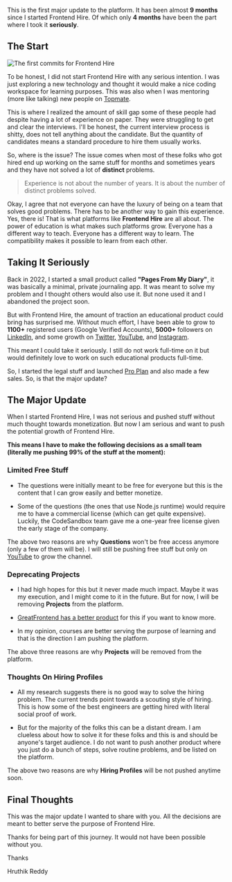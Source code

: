 This is the first major update to the platform. It has been almost **9 months** since I started Frontend Hire. Of which only **4 months** have been the part where I took it **seriously**.

## The Start

![The first commits for Frontend Hire](./from-poc.webp)

To be honest, I did not start Frontend Hire with any serious intention. I was just exploring a new technology and thought it would make a nice coding workspace for learning purposes. This was also when I was mentoring (more like talking) new people on [Topmate](https://topmate.io/iamyhr).

This is where I realized the amount of skill gap some of these people had despite having a lot of experience on paper. They were struggling to get and clear the interviews. I'll be honest, the current interview process is shitty, does not tell anything about the candidate. But the quantity of candidates means a standard procedure to hire them usually works.

So, where is the issue? The issue comes when most of these folks who got hired end up working on the same stuff for months and sometimes years and they have not solved a lot of **distinct** problems.

> Experience is not about the number of years. It is about the number of distinct problems solved.

Okay, I agree that not everyone can have the luxury of being on a team that solves good problems. There has to be another way to gain this experience. Yes, there is! That is what platforms like **Frontend Hire** are all about. The power of education is what makes such platforms grow. Everyone has a different way to teach. Everyone has a different way to learn. The compatibility makes it possible to learn from each other.

## Taking It Seriously

Back in 2022, I started a small product called **"Pages From My Diary"**, it was basically a minimal, private journaling app. It was meant to solve my problem and I thought others would also use it. But none used it and I abandoned the project soon.

But with Frontend Hire, the amount of traction an educational product could bring has surprised me. Without much effort, I have been able to grow to **1100+** registered users (Google Verified Accounts), **5000+** followers on [LinkedIn](https://www.linkedin.com/company/frontend-hire/), and some growth on [Twitter](https://twitter.com/frontendhire), [YouTube](https://www.youtube.com/@FrontendHire), and [Instagram](https://www.instagram.com/frontendhire/).

This meant I could take it seriously. I still do not work full-time on it but would definitely love to work on such educational products full-time.

So, I started the legal stuff and launched [Pro Plan](https://www.frontendhire.com/pricing) and also made a few sales. So, is that the major update?

## The Major Update

When I started Frontend Hire, I was not serious and pushed stuff without much thought towards monetization. But now I am serious and want to push the potential growth of Frontend Hire. 

**This means I have to make the following decisions as a small team (literally me pushing 99% of the stuff at the moment):**

### Limited Free Stuff

- The questions were initially meant to be free for everyone but this is the content that I can grow easily and better monetize.

- Some of the questions (the ones that use Node.js runtime) would require me to have a commercial license (which can get quite expensive). Luckily, the CodeSandbox team gave me a one-year free license given the early stage of the company.

The above two reasons are why **Questions** won't be free access anymore (only a few of them will be). I will still be pushing free stuff but only on [YouTube](https://www.youtube.com/@FrontendHire) to grow the channel.

### Deprecating Projects

- I had high hopes for this but it never made much impact. Maybe it was my execution, and I might come to it in the future. But for now, I will be removing **Projects** from the platform.

- [GreatFrontend has a better product](https://www.greatfrontend.com/projects) for this if you want to know more.

- In my opinion, courses are better serving the purpose of learning and that is the direction I am pushing the platform.

The above three reasons are why **Projects** will be removed from the platform.

### Thoughts On Hiring Profiles

- All my research suggests there is no good way to solve the hiring problem. The current trends point towards a scouting style of hiring. This is how some of the best engineers are getting hired with literal social proof of work.

- But for the majority of the folks this can be a distant dream. I am clueless about how to solve it for these folks and this is and should be anyone's target audience. I do not want to push another product where you just do a bunch of steps, solve routine problems, and be listed on the platform. 

The above two reasons are why **Hiring Profiles** will be not pushed anytime soon.


## Final Thoughts

This was the major update I wanted to share with you. All the decisions are meant to better serve the purpose of Frontend Hire.

Thanks for being part of this journey. It would not have been possible without you.

Thanks

Hruthik Reddy